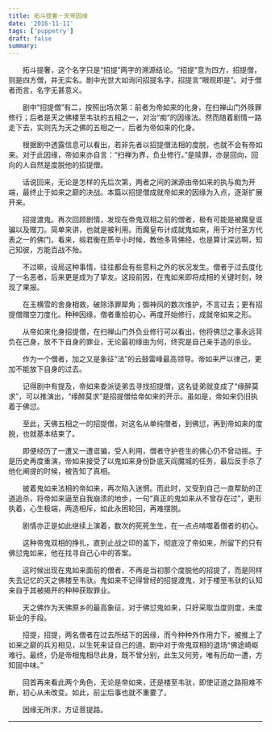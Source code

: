 ```yaml
---
title: 拓斗提奢－天帝因缘
date: '2016-11-11'
tags: ['puppetry']
draft: false
summary: 
---
```


　　拓斗提奢，这个名字只是“招提”两字的溯源结论。“招提”意为四方，招提僧，则是四方僧，并无实名。剧中光世大如询问招提名字，招提言“眼观即是”。对于僧者而言，名字无甚意义。

　　剧中“招提僧”有二，按照出场次第：前者为帝如来的化身，在扫禅山门外赎罪修行；后者是天之佛楼至韦驮的五相之一，对治“痴”的因缘法。然而随着剧情一路走下去，实则先为天之佛的五相之一，后者为帝如来的化身。

　　根据剧中透露信息可以看出，若非先者以招提僧法相的度脱，也就不会有帝如来。对于此因缘，帝如来亦自言：“扫禅为界，负业修行。”是赎罪，亦是回向，回向的人自然是度脱他的招提僧。

　　话说回来，无论是怎样的先后次第，两者之间的渊源由帝如来的执与痴为开端，最终止于如来之巅的决战。本篇以招提僧成就帝如来的因缘为入点，逐渐扩展开来。

　　招提渡鬼。再次回顾剧情，发现在帝鬼双相之前的僧者，极有可能是被魔皇诓骗以及赠刀。简单来讲，也就是被利用。而魔皇布计成就鬼如来，用于对付圣方代表之一的佛门。看来，缎君衡在质辛小时候，教他多背佛经，也是算计深远啊，知己知彼，方能百战不殆。

　　不过嘛，设局这种事情，往往都会有些意料之外的状况发生。僧者于过去度化了一名恶者，后来更是成为了挚友。这段前因，在鬼如来即将成相的关键时刻，映现了果报。

　　在玉横雪的舍身相救，破除涤罪犀角；御神风的数次维护，不言过去；更有招提僧赠空刀度化。种种因缘，僧者重拾初心，再度开始修行，成就帝如来之形。

　　从帝如来化身招提僧，在扫禅山门外负业修行可以看出，他将佛愆之事永远背负在己身，放不下自身的罪业，无论最初缘由为何，终究是自己亲手造的杀业。

　　作为一个僧者，加之又是象征“法”的云鼓雷峰最高领导。帝如来严以律己，更加不能放下自身的过去。

　　记得剧中有提及，帝如来委派徒弟去寻找招提僧，这名徒弟就变成了“缘醉莫求”，可以推演出，“缘醉莫求”是招提僧给帝如来的开示。虽如是，帝如来仍旧执着于佛愆。

　　至此，天佛五相之一的招提僧，对这名从单纯僧者，到佛愆，再到帝如来的度脱，也就基本结束了。

　　即便经历了一遭又一遭诓骗，受人利用，僧者守护苍生的佛心仍不曾动摇。于是历史再度重演，帝如来接受了以鬼如来身份卧底天阎魔城的任务，最后反手杀了他化阐提的时候，被告知了真相。

　　披着鬼如来法相的帝如来，再次陷入迷惘。而此时，又受到自己一直帮助的正道追杀，将帝如来逼至自我崩溃的地步，一句“真正的鬼如来从不曾存在过”，更形执着，心生极端，两造相斥，如此永困轮回，再难摆脱。

　　剧情亦正是如此继续上演着，数次的死死生生，在一点点啃噬着僧者的初心。

　　这种帝鬼双相的挣扎，直到止战之印的盖下，彻底没了帝如来，所留下的只有佛愆鬼如来，他在找寻自己心中的答案。

　　这时候出现在鬼如来面前的僧者，不再是当初那个度脱他的招提了，而是同样失去记忆的天之佛楼至韦驮。鬼如来不记得曾经的招提渡鬼，对于楼至韦驮的认知来自于其被揭开的种种获取罪业。

　　天之佛作为天佛原乡的最高象征，对于佛愆鬼如来，只好采取当度则度，未度斩业的手段。

　　招提，招提，两名僧者在过去所结下的因缘，而今种种外作用力下，被推上了如来之巅的兵刃相见，以生死来证自己的道。剧中对于帝鬼双相的退场“佛途崎岖难行。最终，仍是帝相鬼相尽此身，既不曾分别，此生又何劳，唯有历劫一遭，方知固中味。”

　　回首再来看此两个角色，无论是帝如来，还是楼至韦驮，即使证道之路阻难不断，初心从未改变。如此，前尘后事也就不重要了。

　　因缘无所求，方证菩提路。

---
